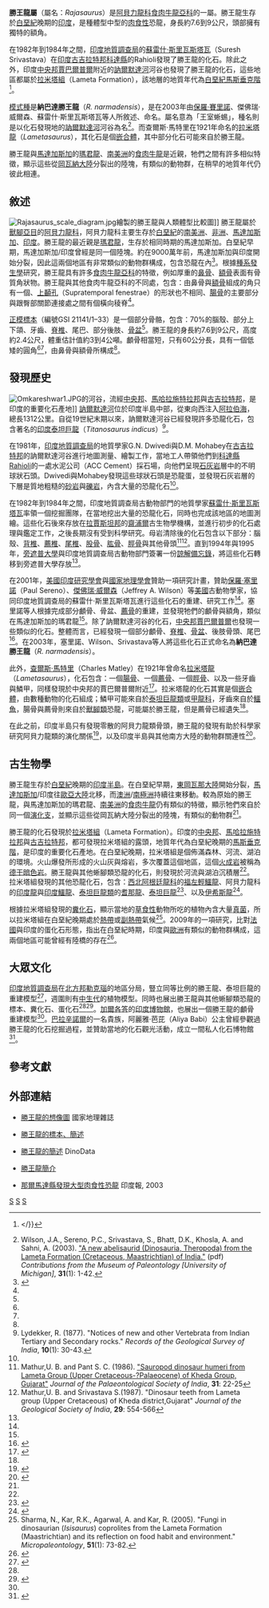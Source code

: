 {{noteTA|zh-hans:德干;zh-hant:德干;}}
{{Automatic Taxobox
| taxon = Rajasaurus
| fossil_range = 下[[白堊紀|白堊紀]]，{{fossilrange|67}}
| image = Lametasaurus DB.jpg
| image_width = 200px
| image_caption = 勝王龍的想像圖，背景為兩隻[[伊希斯龍|伊希斯龍]]
| authority = Wilson ''et al.'', 2003
| type_species = '''納巴達勝王龍<br>''Rajasaurus narmadensis'''''
| type_species_authority = Wilson ''et al'', 2003
}}

'''勝王龍屬'''（屬名：''Rajasaurus''）是[[阿貝力龍科|阿貝力龍科]][[食肉牛龍亞科|食肉牛龍亞科]]的一屬。勝王龍生存於[[白堊紀|白堊紀]]晚期的[[印度|印度]]，是種體型中型的[[肉食性|肉食性]]恐龍，身長約7.6到9公尺，頭部擁有獨特的額角。

在1982年到1984年之間，[[印度地質調查局|印度地質調查局]]的[[蘇雷什·斯里瓦斯塔瓦|蘇雷什·斯里瓦斯塔瓦]]（Suresh Srivastava）在[[印度|印度]][[古吉拉特邦|古吉拉特邦]][[科達縣|科達縣]]的Rahioli發現了勝王龍的化石。除此之外，印度[[中央邦|中央邦]][[賈巴爾普爾|賈巴爾普爾]]附近的[[訥爾默達河|訥爾默達河]]河谷也發現了勝王龍的化石，這些地區都屬於[[拉米塔組|拉米塔組]]（Lameta Formation），該地層的地質年代為[[白堊紀|白堊紀]][[馬斯垂克階|馬斯垂克階]]<ref name=gov>{{Cite web|url=http://www.gsi.gov.in/rajasaur.pdf|format=pdf|title=''Rajasaurus narmadensis'' – India’s own dinosaur emerges from oblivion|accessdate=2009-04-08|publisher=Geological Survey of India|archiveurl=https://web.archive.org/web/20080528000848/http://www.gsi.gov.in/rajasaur.pdf|archivedate=2008-05-28|deadurl=yes}}</}}</ref>。

[[模式種|模式種]]是'''納巴達勝王龍'''（''R. narmadensis''），是在2003年由[[保羅·賽里諾|保羅·賽里諾]]、傑佛瑞·威爾森、蘇雷什·斯里瓦斯塔瓦等人所敘述、命名。屬名意為「王室蜥蜴」，種名則是以化石發現地的[[訥爾默達河|訥爾默達河]]河谷為名<ref name="description">Wilson, J.A., Sereno, P.C., Srivastava, S., Bhatt, D.K., Khosla, A. and Sahni, A. (2003). [http://deepblue.lib.umich.edu/bitstream/2027.42/48667/2/ID573.pdf "A new abelisaurid (Dinosauria, Theropoda) from the Lameta Formation (Cretaceous, Maastrichtian) of India."] {{Wayback|url=http://deepblue.lib.umich.edu/bitstream/2027.42/48667/2/ID573.pdf |date=20120218123625 }} (pdf) ''Contributions from the Museum of Paleontology [University of Michigan]'', '''31'''(1): 1-42.</ref>。而查爾斯·馬特里在1921年命名的[[拉米塔龍|拉米塔龍]]（''Lametasaurus''），其化石是個[[嵌合體|嵌合體]]，其中部分化石可能來自於勝王龍。

勝王龍與[[馬達加斯加|馬達加斯加]]的[[瑪君龍|瑪君龍]]、[[南美洲|南美洲]]的[[食肉牛龍|食肉牛龍]]是近親，牠們之間有許多相似特徵，顯示這些從[[岡瓦納大陸|岡瓦納大陸]]分裂出的陸塊，有類似的動物群，在稍早的地質年代仍彼此相連。

== 敘述 ==
[[File:Rajasaurus_scale_diagram.jpg|thumb]]繪製的勝王龍與人類體型比較圖]]
勝王龍屬於[[獸腳亞目|獸腳亞目]]的[[阿貝力龍科|阿貝力龍科]]，阿貝力龍科主要生存於[[白堊紀|白堊紀]]的[[南美洲|南美洲]]、[[非洲|非洲]]、[[馬達加斯加|馬達加斯加]]、[[印度|印度]]。勝王龍的最近親是[[瑪君龍|瑪君龍]]，生存於相同時期的馬達加斯加。白堊紀早期，馬達加斯加/印度曾經是同一個陸塊。約在9000萬年前，馬達加斯加與印度開始分裂，因此這兩個地區有非常類似的動物群構成，包含恐龍在內<ref name=rogersetal2007>{{cite_book |last=Rogers |first=Raymond R. |coauthors=Krause, David W.; Curry Rogers, Kristina; Rasoamiaramanana, Armand H.; & Rahantarisoa, Lydia. |year=2007 |chapter=Paleoenvironment and Paleoecology of ''Majungasaurus crenatissimus'' (Theropoda: Abelisauridae) from the Late Cretaceous of Madagascar |editor=Sampson, Scott D.; & Krause, David W. (eds.) |title=''Majungasaurus crenatissimus'' (Theropoda: Abelisauridae) from the Late Cretaceous of Madagascar |series=Society of Vertebrate Paleontology Memoir '''8''' |pages=21–31 |url=http://www.bioone.org/perlserv/?request=get-abstract&doi=10.1671%2F0272-4634%282007%2927%5B21%3APAPOMC%5D2.0.CO%3B2}}</ref>。根據[[種系發生學|種系發生學]]研究，勝王龍具有許多[[食肉牛龍亞科|食肉牛龍亞科]]的特徵，例如厚重的[[鼻骨|鼻骨]]、[[額骨|額骨]]表面有骨質角狀物。勝王龍與其他食肉牛龍亞科的不同處，包含：由鼻骨與[[額骨|額骨]]組成的角只有一個、[[上顳孔|上顳孔]]（Supratemporal fenestrae）的形狀也不相同、[[腸骨|腸骨]]的主要部分與跟臀部關節連接處之間有個橫向稜脊<ref name="description"/>。

[[正模標本|正模標本]]（編號GSI 21141/1–33）是一個部分骨骼，包含：70%的腦殼、部分上下頜、牙齒、[[脊椎|脊椎]]、尾巴、部分後肢、[[骨盆|骨盆]]<ref name="description"/>。勝王龍的身長約7.6到9公尺，高度約2.4公尺，體重估計值約3到4公噸。顱骨相當短，只有60公分長，具有一個低矮的圓角<ref name=gov /><ref name=raja/>，由鼻骨與額骨所構成<ref name="description" />。

== 發現歷史 ==
[[File:Omkareshwar1.JPG|thumb]]的河谷，流經[[中央邦|中央邦]]、[[馬哈拉施特拉邦|馬哈拉施特拉邦]]與[[古吉拉特邦|古吉拉特邦]]，是印度的重要化石產地]]
[[訥爾默達河|訥爾默達河]]位於印度半島中部，從東向西注入[[阿拉伯海|阿拉伯海]]，總長1312公里。自從19世紀末期以來，訥爾默達河谷已經發現許多恐龍化石，包含著名的[[泰坦巨龍|印度泰坦巨龍]]（''Titanosaurus indicus''）<ref name=lydekker1877>Lydekker, R. (1877). "Notices of new and other Vertebrata from Indian Tertiary and Secondary rocks." ''Records of the Geological Survey of India'', '''10'''(1): 30-43.</ref>。

在1981年，[[印度地質調查局|印度地質調查局]]的地質學家G.N. Dwivedi與D.M. Mohabey在[[古吉拉特邦|古吉拉特邦]]的訥爾默達河谷進行地圖測量、繪製工作，當地工人帶領他們到[[科達縣|科達縣]]Rahioli的一處水泥公司（ACC Cement）採石場，向他們呈現[[石灰岩|石灰岩]]層中的不明球狀石頭。Dwivedi與Mohabey發現這些球狀石頭是恐龍蛋，並發現石灰岩層的下層是質地粗糙的[[砂岩|砂岩]]與[[礫岩|礫岩]]，內含大量的恐龍化石<ref name = gov/>。

在1982年到1984年之間，印度地質調查局古動物部門的地質學家[[蘇雷什·斯里瓦斯塔瓦|蘇雷什·斯里瓦斯塔瓦]]率領一個挖掘團隊，在當地挖出大量的恐龍化石，同時也完成該地區的地圖測繪。這些化石後來存放在[[拉賈斯坦邦|拉賈斯坦邦]]的[[齋浦爾|齋浦爾]]古生物學機構，並進行初步的化石處理與鑑定工作，之後長期沒有受到科學研究。母岩清除後的化石包含以下部分：腦殼、[[背椎|背椎]]、[[薦椎|薦椎]]、[[尾椎|尾椎]]、[[股骨|股骨]]、[[肱骨|肱骨]]、[[脛骨|脛骨]]與其他骨頭<ref name=ubmathur1986>Mathur,U. B. and Pant S. C. (1986). [http://psi-lucknow.org/journal/volume_31.htm "Sauropod dinosaur humeri from Lameta Group (Upper Cretaceous-?Palaeocene) of Kheda Group, Gujarat"] {{Wayback|url=http://psi-lucknow.org/journal/volume_31.htm |date=20110727190422 }} ''Journal of the Palaeontological Society of India'', '''31''': 22-25</ref><ref name=ubmathur1987>Mathur,U. B. and Srivastava S.(1987). "Dinosaur teeth from Lameta group (Upper Cretaceous) of Kheda district,Gujarat" ''Journal of the Geological Society of India'', '''29''': 554-566</ref>。直到1994年與1995年，[[旁遮普大學|旁遮普大學]]與印度地質調查局古動物部門簽署一份[[諒解備忘錄|諒解備忘錄]]，將這些化石轉移到旁遮普大學存放<ref name = gov/>。

在2001年，[[美國印度研究學會|美國印度研究學會]]與[[國家地理學會|國家地理學會]]贊助一項研究計畫，贊助[[保羅·塞里諾|保羅·塞里諾]]（Paul Sereno）、[[傑佛瑞·威爾森|傑佛瑞·威爾森]]（Jeffrey A. Wilson）等[[美國|美國]]古動物學家，協同印度地質調查局的蘇雷什·斯里瓦斯塔瓦進行這些化石的重建、研究工作<ref name = gov/>。塞里諾等人根據完成部分顱骨、骨盆、[[薦骨|薦骨]]的重建，並發現牠們的顱骨與額角，類似在馬達加斯加的瑪君龍<ref name=dino/>。除了訥爾默達河谷的化石，[[中央邦|中央邦]][[賈巴爾普爾|賈巴爾普爾]]也發現一些類似的化石。整體而言，已經發現一個部分顱骨、[[脊椎|脊椎]]、[[骨盆|骨盆]]、後肢骨頭、尾巴<ref name=raja>{{Cite web|url=http://www.gsi.gov.in/rajasaur.htm|title=The first Indian dinosaur emerges from oblivion|accessdate=2009-04-08|publisher=Geological Survey of India|archiveurl=https://web.archive.org/web/20071107194524/http://www.gsi.gov.in/rajasaur.htm|archivedate=2007-11-07|deadurl=yes}}</ref>。在2003年，塞里諾、Wilson、Srivastava等人將這些化石正式命名為'''納巴達勝王龍'''（''R. narmadensis''）。

此外，[[查爾斯·馬特里|查爾斯·馬特里]]（Charles Matley）在1921年曾命名[[拉米塔龍|拉米塔龍]]（''Lametasaurus''），化石包含：一個[[腸骨|腸骨]]、一個[[薦骨|薦骨]]、一個[[脛骨|脛骨]]、以及一些牙齒與鱗甲，同樣發現於中央邦的賈巴爾普爾附近<ref name=CAM23>{{cite journal |last=Matley |first=C.A. |year=1923 |title=Note on an armored dinosaur from the Lameta beds of Jubbulpore |journal=Records of the Geological Survey of India |volume=55 |pages=105–109}}</ref>。拉米塔龍的化石其實是個[[嵌合體|嵌合體]]，由數種動物的化石組成；鱗甲可能來自於[[泰坦巨龍類|泰坦巨龍類]]或[[甲龍科|甲龍科]]，牙齒來自於[[鱷魚|鱷魚]]，腸骨與薦骨則來自於[[獸腳類|獸腳類]]恐龍，可能屬於勝王龍，但是薦骨已經遺失<ref name="description"/>。

在此之前，印度半島只有發現零散的阿貝力龍類骨頭，勝王龍的發現有助於科學家研究阿貝力龍類的演化關係<ref name =dino>{{Cite web|url=http://news.nationalgeographic.com/news/2003/08/0812_030812_indiadinosaur_2.html|title=New Dinosaur Species Found in India|accessdate=2009-04-08|publisher=National Geographic|archive-date=2017-08-25|archive-url=https://web.archive.org/web/20170825033147/http://news.nationalgeographic.com/news/2003/08/0812_030812_indiadinosaur_2.html|dead-url=no}}</ref>，以及印度半島與其他南方大陸的動物群關連性<ref name =press>{{Cite web|url=http://www.rediff.com/news/2003/aug/13dino.htm|title=Move over T-Rex, ''Rajasaurus narmadensis'' is here|accessdate=2009-04-09|publisher=Rediff.com|date=2003-08-13|archive-date=2016-09-01|archive-url=https://web.archive.org/web/20160901154831/http://www.rediff.com/news/2003/aug/13dino.htm|dead-url=no}}</ref>。

== 古生物學 ==
勝王龍生存於[[白堊紀|白堊紀]]晚期的[[印度半島|印度半島]]。在白堊紀早期，[[岡瓦那大陸|東岡瓦那大陸]]開始分裂，[[馬達加斯加|馬達加斯加]]/印度往[[歐亞大陸|歐亞大陸]]北移，而[[澳洲|澳洲]]/[[南極洲|南極洲]]持續往東移動。較為原始的勝王龍，與馬達加斯加的瑪君龍、[[南美洲|南美洲]]的[[食肉牛龍|食肉牛龍]]仍有類似的特徵，顯示牠們來自於同一個[[演化支|演化支]]，並顯示這些從岡瓦納大陸分裂出的陸塊，有類似的動物群<ref name = gov/>。

勝王龍的化石發現於[[拉米塔組|拉米塔組]]（Lameta Formation）。印度的[[中央邦|中央邦]]、[[馬哈拉施特拉邦|馬哈拉施特拉邦]]與[[古吉拉特邦|古吉拉特邦]]，都可發現拉米塔組的露頭，地質年代為白堊紀晚期的[[馬斯垂克階|馬斯垂克階]]，是印度的重要化石產地。在白堊紀晚期，拉米塔組是個佈滿森林、河流、湖泊的環境。火山爆發所形成的火山灰與熔岩，多次覆蓋這個地區，這個[[火成岩|火成岩]]被稱為[[德干暗色岩|德干暗色岩]]。勝王龍與其他蜥腳類恐龍的化石，則發現於河流與湖泊沉積層<ref name = gov/>。拉米塔組發現的其他恐龍化石，包含：[[西北阿根廷龍科|西北阿根廷龍科]]的[[福左輕鱷龍|福左輕鱷龍]]、阿貝力龍科的[[印度龍|印度龍]]與[[印度鱷龍|印度鱷龍]]、[[泰坦巨龍類|泰坦巨龍類]]的[[耆那龍|耆那龍]]、[[泰坦巨龍|泰坦巨龍]]<ref name=WETAL04>{{cite book |last=Weishampel |first=David B. |coauthors=Paul M. Barrett, Rodolfo Coria, A., Jean Le Loeuff, Zhao Xijin Xu Xing, Ashok Sahni, Elizabeth M.P. Gomani and Christopher R. Noto|chapter=Dinosaur Distribution |editor=David B. Weishampel, Peter Dodson and Halszka Osmólska (eds.)|title=The Dinosauria |url=https://archive.org/details/dinosauriandedit00weis |edition=2nd |year=2004|publisher=University of California Press |location=Berkeley |isbn=0-520-24209-2 |page=[https://archive.org/details/dinosauriandedit00weis/page/595 595]}}</ref>、以及[[伊希斯龍|伊希斯龍]]<ref name=UBD04>{{cite book |last=Upchurch|first=Paul |coauthors=Barrett, Paul M., and Dodson, Peter. |editor=Weishampel, David B.; Dodson, Peter; and Osmólska, Halszka. (eds.)|title=The Dinosauria |url=https://archive.org/details/dinosauriandedit00weis|edition=2nd |year= 2004|publisher=University of California Press |location=Berkeley |isbn=0-520-24209-2 |pages=[https://archive.org/details/dinosauriandedit00weis/page/270 270] |chapter=Sauropoda}}</ref>。

根據拉米塔組發現的[[糞化石|糞化石]]，顯示當地的[[草食性|草食性]]動物所吃的植物內含大量[[真菌|真菌]]，所以拉米塔組在白堊紀晚期處於[[熱帶|熱帶]]或[[副熱帶|副熱帶]]氣候<ref name=sharmaetal2005>Sharma, N., Kar, R.K., Agarwal, A. and  Kar, R. (2005). "Fungi in dinosaurian (''Isisaurus'') coprolites from the Lameta Formation (Maastrichtian) and its reflection on food habit and environment." ''Micropaleontology'', '''51'''(1): 73-82.</ref>。2009年的一項研究，比對[[法國|法國]]與印度的蛋化石形態，指出在白堊紀時期，印度與[[歐洲|歐洲]]有類似的動物群構成，這兩個地區可能曾經有陸橋的存在<ref>{{Cite web|url=http://www.bioone.org/doi/abs/10.1671/0272-4634%282003%29023%5B0575%3ARBEAID%5D2.0.CO%3B2|title=Relationships between European and Indian Dinosaur Eggs and Eggshells of the Oofamily Megaloolithidae|accessdate=2009-04-09|author=Monique Vianey-Liaud|coauthors=Ashu Khosla and Geraldine Garcia|publisher=Bioone.org|archive-date=2016-01-10|archive-url=https://web.archive.org/web/20160110025623/http://www.bioone.org/doi/abs/10.1671/0272-4634%282003%29023%5B0575%3ARBEAID%5D2.0.CO%3B2|dead-url=no}}</ref>。

== 大眾文化 ==
[[印度地質調查局|印度地質調查局]]在[[北方邦|北方邦]][[勒克瑙|勒克瑙]]的地區分局，豎立同等比例的勝王龍、泰坦巨龍的重建模型<ref name=model>{{Cite web|url=http://www.portal.gsi.gov.in/gsiImages/information/N_nrdinomodel.pdf|format=pdf|title=Life-size fibre glass models of Indian dinosaurs, ''Rajasaurus'' and ''Titanosaurus'' inaugurated at GSI|accessdate=2010-11-10|publisher=Geological Survey of India, Northern Region, Lucknow|date=2007-07-18|deadurl=yes|archiveurl=https://web.archive.org/web/20110721162659/http://www.portal.gsi.gov.in/gsiImages/information/N_nrdinomodel.pdf|archivedate=2011-07-21}}</ref>，週圍則有[[中生代|中生代]]的植物模型。同時也展出勝王龍與其他蜥腳類恐龍的標本、糞化石、蛋化石<ref name=model/><ref>{{Cite web|url=http://www.gsi.gov.in/dinomonr.pdf|title=Tender for fabricating fibre glass life size models of dinosaurs|publisher=Geological Survey of India|accessdate=2009-04-12}}{{dead link|date=2017年11月 |bot=InternetArchiveBot |fix-attempted=yes }}</ref>。[[加爾各答|加爾各答]]的[[印度博物館|印度博物館]]，也展出一個勝王龍的顱骨重建模型<ref name=model/>。[[巴拉辛諾爾|巴拉辛諾爾]]的一名貴族，阿麗雅·芭芘（Aliya Babi）公主曾經參觀過勝王龍的化石挖掘過程，並贊助當地的化石觀光活動，成立一間私人化石博物館<ref>{{Cite web|url=http://timesofindia.indiatimes.com/Sunday_TOI/View_From_Venus/A_Princess_and_her_Rajasaurus/articleshow/3868030.cms|title=A Princess and her Rajasaurus|accessdate=2009-04-09|publisher=Times of India|date=2008-12-21|archive-date=2018-02-05|archive-url=https://web.archive.org/web/20180205180125/https://timesofindia.indiatimes.com/Sunday_TOI/View_From_Venus/A_Princess_and_her_Rajasaurus/articleshow/3868030.cms|dead-url=no}}</ref>。

== 參考文獻 ==
{{reflist}}

== 外部連結 ==
* {{en}}[http://news.nationalgeographic.com/news/2003/08/photogalleries/rajasaur/index.html 勝王龍的想像圖] {{Wayback|url=http://news.nationalgeographic.com/news/2003/08/photogalleries/rajasaur/index.html |date=20170301172550 }} 國家地理雜誌
* {{en}}[http://www.projectexploration.org/news_080303.htm 勝王龍的標本、簡述] {{Wayback|url=http://www.projectexploration.org/news_080303.htm |date=20120625162834 }}
* {{en}}[http://www.dinodata.org/index.php?option=com_content&task=view&id=7339&Itemid=67 勝王龍的簡述] {{Wayback|url=http://www.dinodata.org/index.php?option=com_content&task=view&id=7339&Itemid=67 |date=20160303203311 }} DinoData
* {{en}}[http://www.dinohunters.com/History/Rajasaurus.htm 勝王龍簡介] {{Wayback|url=http://www.dinohunters.com/History/Rajasaurus.htm |date=20180227153201 }}
* {{en}}[http://www.hindu.com/thehindu/2003/08/14/stories/2003081401741100.htm 那爾馬達縣發現大型肉食性恐龍] {{Wayback|url=http://www.hindu.com/thehindu/2003/08/14/stories/2003081401741100.htm |date=20121104045333 }} 印度報, 2003
{{Taxonbar|from=Q31881}}

[[Category:上白堊紀恐龍|S]]
[[Category:阿貝力龍科|S]]
[[Category:印度與馬達加斯加恐龍|S]]